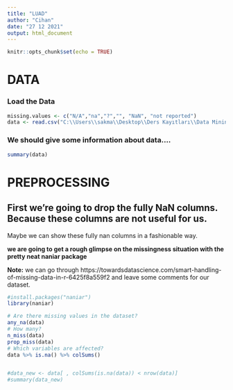 ```yaml
---
title: "LUAD"
author: "Cihan"
date: "27 12 2021"
output: html_document
---
```


```r
knitr::opts_chunk$set(echo = TRUE)
```

# DATA

### Load the Data
```r
missing.values <- c("N/A","na","?","", "NaN", "not reported")
data <- read.csv("C:\\Users\\sakma\\Desktop\\Ders Kayıtları\\Data Mining\\Final Project\\TCGA-LUAD_clinical.csv", na=missing.values)
```

### **We should give some information about data....**
```r
summary(data)
```

# PREPROCESSING

## First we're going to drop the fully NaN columns. Because these columns are not useful for us.
Maybe we can show these fully nan columns in a fashionable way.

**we are going to get a rough glimpse on the missingness situation with the pretty neat naniar package**

**Note:** we can go through https://towardsdatascience.com/smart-handling-of-missing-data-in-r-6425f8a559f2 and leave some comments for our dataset.
```r
#install.packages("naniar")
library(naniar)

# Are there missing values in the dataset?
any_na(data)
# How many?
n_miss(data)
prop_miss(data)
# Which variables are affected?
data %>% is.na() %>% colSums()


#data_new <- data[ , colSums(is.na(data)) < nrow(data)]
#summary(data_new)

```





























